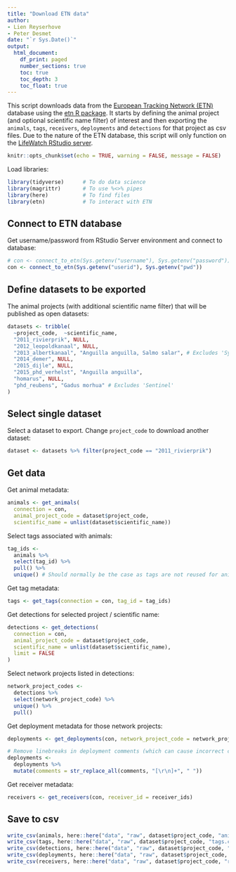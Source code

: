 ```yaml
---
title: "Download ETN data"
author:
- Lien Reyserhove
- Peter Desmet
date: "`r Sys.Date()`"
output:
  html_document:
    df_print: paged
    number_sections: true
    toc: true
    toc_depth: 3
    toc_float: true
---
```


This script downloads data from the [European Tracking Network (ETN)](http://www.lifewatch.be/etn/) database using the [etn R package](https://inbo.github.io/etn/). It starts by defining the animal project (and optional scientific name filter) of interest and then exporting the `animals`, `tags`, `receivers`, `deployments` and `detections` for that project as csv files. Due to the nature of the ETN database, this script will only function on the [LifeWatch RStudio server](http://rstudio.lifewatch.be/). 

```r
knitr::opts_chunk$set(echo = TRUE, warning = FALSE, message = FALSE)
```

Load libraries:

```r
library(tidyverse)      # To do data science
library(magrittr)       # To use %<>% pipes
library(here)           # To find files
library(etn)            # To interact with ETN
```

## Connect to ETN database

Get username/password from RStudio Server environment and connect to database:

```r
# con <- connect_to_etn(Sys.getenv("username"), Sys.getenv("password"))
con <- connect_to_etn(Sys.getenv("userid"), Sys.getenv("pwd"))
```

## Define datasets to be exported

The animal projects (with additional scientific name filter) that will be published as open datasets:

```r
datasets <- tribble(
  ~project_code,  ~scientific_name,
  "2011_rivierprik", NULL,
  "2012_leopoldkanaal", NULL,
  "2013_albertkanaal", "Anguilla anguilla, Salmo salar", # Excludes 'Sync tag'
  "2014_demer", NULL,
  "2015_dijle", NULL,
  "2015_phd_verhelst", "Anguilla anguilla",
  "homarus", NULL,
  "phd_reubens", "Gadus morhua" # Excludes 'Sentinel'
)
```

## Select single dataset

Select a dataset to export. Change `project_code` to download another dataset:

```r
dataset <- datasets %>% filter(project_code == "2011_rivierprik") 
```

## Get data

Get animal metadata:

```r
animals <- get_animals(
  connection = con,
  animal_project_code = dataset$project_code,
  scientific_name = unlist(dataset$scientific_name))
```

Select tags associated with animals:

```r
tag_ids <-
  animals %>%
  select(tag_id) %>%
  pull() %>%
  unique() # Should normally be the case as tags are not reused for animals
```

Get tag metadata:

```r
tags <- get_tags(connection = con, tag_id = tag_ids)
```

Get detections for selected project / scientific name:

```r
detections <- get_detections(
  connection = con, 
  animal_project_code = dataset$project_code,
  scientific_name = unlist(dataset$scientific_name),
  limit = FALSE
)
```

Select network projects listed in detections:

```r
network_project_codes <-
  detections %>%
  select(network_project_code) %>%
  unique() %>%
  pull()
```

Get deployment metadata for those network projects:

```r
deployments <- get_deployments(con, network_project_code = network_project_codes, open_only = FALSE)

# Remove linebreaks in deployment comments (which can cause incorrect csv)
deployments <-
  deployments %>%
  mutate(comments = str_replace_all(comments, "[\r\n]+", " "))
```

Get receiver metadata:

```r
receivers <- get_receivers(con, receiver_id = receiver_ids)
```

## Save to csv

```r
write_csv(animals, here::here("data", "raw", dataset$project_code, "animals.csv"), na = "")
write_csv(tags, here::here("data", "raw", dataset$project_code, "tags.csv"), na = "")
write_csv(detections, here::here("data", "raw", dataset$project_code, "detections.csv"), na = "")
write_csv(deployments, here::here("data", "raw", dataset$project_code, "deployments.csv"), na = "")
write_csv(receivers, here::here("data", "raw", dataset$project_code, "receivers.csv"), na = "")
```
